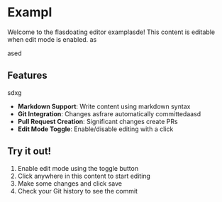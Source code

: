 # Exampl
Welcome to the flasdoating editor examplasde! This content is editable when edit mode is enabled.
as


ased


## Features
sdxg
- **Markdown Support**: Write content using markdown syntax
- **Git Integration**: Changes asfrare automatically committedaasd
- **Pull Request Creation**: Significant changes create PRs
- **Edit Mode Toggle**: Enable/disable editing with a click






## Try it out!

1. Enable edit mode using the toggle button
2. Click anywhere in this content to start editing
3. Make some changes and click save
4. Check your Git history to see the commit
